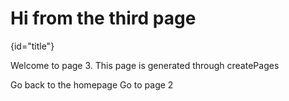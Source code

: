 


# Hi from the third page
{id="title"}

Welcome to page 3. This page is generated through createPages

<Link to="/">Go back to the homepage</Link>

<Link to="/page-2/">Go to page 2</Link>
